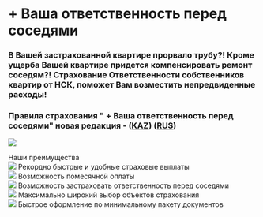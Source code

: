 <div class="mx-auto max-w-4xl py-10">

# + Ваша ответственность перед соседями

### В Вашей застрахованной квартире прорвало трубу?! Кроме ущерба Вашей квартире придется компенсировать ремонт соседям?! Страхование Ответственности собственников квартир от НСК, поможет Вам возместить непредвиденные расходы!

### Правила страхования " + Ваша ответственность перед соседями" новая редакция - ([KAZ](https://www.nsk.kz/media/rules/%D0%90%D0%B7%D0%B0%D0%BC%D0%B0%D1%82%D1%82%D1%8B%D2%9B-%D2%9B%D2%B1%D2%9B%D1%8B%D2%9B%D1%82%D1%8B%D2%9B%20%D0%B6%D0%B0%D1%83%D0%B0%D0%BF%D0%BA%D0%B5%D1%80%D1%88%D1%96%D0%BB%D1%96%D0%BA%D1%82%D1%96%20%D0%B5%D1%80%D1%96%D0%BA%D1%82%D1%96%20%D1%81%D0%B0%D2%9B%D1%82%D0%B0%D0%BD%D0%B4%D1%8B%D1%80%D1%83%20%D0%B5%D1%80%D0%B5%D0%B6%D0%B5%D0%BB%D0%B5%D1%80%D1%96%20KAZ_1699955414.pdf)) ([RUS](https://www.nsk.kz/media/rules/%D0%9F%D1%80%D0%B0%D0%B2%D0%B8%D0%BB%D0%B0%20%D0%B4%D0%BE%D0%B1%D1%80%D0%BE%D0%B2%D0%BE%D0%BB%D1%8C%D0%BD%D0%BE%D0%B3%D0%BE%20%D1%81%D1%82%D1%80%D0%B0%D1%85%D0%BE%D0%B2%D0%B0%D0%BD%D0%B8%D1%8F%20%D0%B3%D1%80%D0%B0%D0%B6%D0%B4%D0%B0%D0%BD%D1%81%D0%BA%D0%BE-%D0%BF%D1%80%D0%B0%D0%B2%D0%BE%D0%B2%D0%BE%D0%B9%20%D0%BE%D1%82%D0%B2%D0%B5%D1%82%D1%81%D1%82%D0%B2%D0%B5%D0%BD%D0%BD%D0%BE%D1%81%D1%82%D0%B8%20%D1%81%D0%BE%D0%B1%D1%81%D1%82%D0%B2%D0%B5%D0%BD%D0%BD%D0%B8%D0%BA%D0%BE%D0%B2%20%D0%BA%D0%B2%D0%B0%D1%80%D1%82%D0%B8%D1%80%20RUS_1699853727.pdf))

![](https://www.nsk.kz/media/products/rz/1488459312rxcoi.png)

<div class="mt-10 text-center text-4xl font-bold">Наши преимущества</div>

<div class="mt-10 flex flex-wrap justify-around gap-4">

<div class="w-1/4 text-center">
  <img
    class="mx-auto"
    src="https://www.nsk.kz/media/product_benefits/gh/1481216911v210w.svg"
  />
  Рекордно быстрые и удобные страховые выплаты
</div>

<div class="w-1/4 text-center">
  <img
    class="mx-auto"
    src="https://www.nsk.kz/media/product_benefits/le/1481216931xn2so.svg"
  />
  Возможность помесячной оплаты
</div>

<div class="w-1/4 text-center">
  <img
    class="mx-auto"
    src="https://www.nsk.kz/media/product_benefits/5p/14812169489onx8.svg"
  />
  Возможность застраховать ответственность перед соседями
</div>

<div class="w-1/4 text-center">
  <img
    class="mx-auto"
    src="https://www.nsk.kz/media/product_benefits/i4/1481216961bpdfd.svg"
  />
  Максимально широкий выбор объектов страхования
</div>

<div class="w-1/4 text-center">
  <img
    class="mx-auto"
    src="https://www.nsk.kz/media/product_benefits/zo/14812169787paw2.svg"
  />
  Быстрое оформление по минимальному пакету документов
</div>
</div>

</div>
